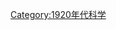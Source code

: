 {{依分類劃分的年份
|m=1
|c=9
|d=2
|y=1
|cat=科學
|sortkey=科學
|in=
|parent=20世纪各年科学
}}
{{Commonscat|1921 in science}}
[[Category:1920年代科学|Category:1920年代科学]]